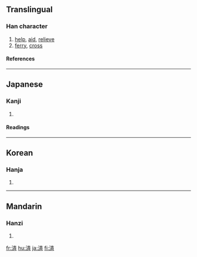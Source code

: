 {{see|濟}}

==Translingual==
===Han character===
{{Han char|rn=85|rad=水|as=08|sn=11|four=|canj=水卜大中 (EYKL), X水卜大中 (XEYKL)}}
# [[help]], [[aid]], [[relieve]]
# [[ferry]], [[cross]]
====References====
{{Han ref|kx=0633.371|dkj=17749|hdz=31659.020|uh=6E08|ud=28168}}

----
==Japanese==
===Kanji===
{{ja-kanji|grade=6|rs=水08}}
# {{defn|Japanese}} 
====Readings====
{{ja-readings|on=[[さい]] (sai), [[せい]] (sei)|kun=[[すむ]] (sumu), [[わたる]] (wataru), [[すくう]] (sukuu)}}

----
==Korean==
===Hanja===
{{ko-hanja|hangeul=[[제]]|eumhun=|rv=je|mr=che|y=cey}}
# {{defn|Korean}}

----
==Mandarin==
===Hanzi===
{{cmn-hanzi|pin=[[jì]] ([[ji4]])|wg=chi<sup>4</sup>}}
# {{defn|Mandarin}}

[[fr:済]]
[[hu:済]]
[[ja:済]]
[[fi:済]]